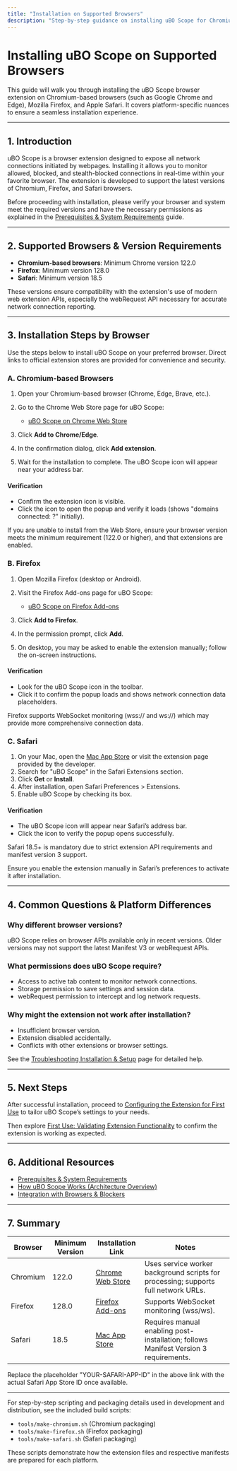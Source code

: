 ```yaml
---
title: "Installation on Supported Browsers"
description: "Step-by-step guidance on installing uBO Scope for Chromium, Firefox, and Safari, including direct links to the appropriate extension stores. Highlights platform differences and addresses common user questions about the installation process."
---
```


# Installing uBO Scope on Supported Browsers

This guide will walk you through installing the uBO Scope browser extension on Chromium-based browsers (such as Google Chrome and Edge), Mozilla Firefox, and Apple Safari. It covers platform-specific nuances to ensure a seamless installation experience.

---

## 1. Introduction

uBO Scope is a browser extension designed to expose all network connections initiated by webpages. Installing it allows you to monitor allowed, blocked, and stealth-blocked connections in real-time within your favorite browser. The extension is developed to support the latest versions of Chromium, Firefox, and Safari browsers.

Before proceeding with installation, please verify your browser and system meet the required versions and have the necessary permissions as explained in the [Prerequisites & System Requirements](/getting-started/foundation-setup/prerequisites-system-requirements) guide.

---

## 2. Supported Browsers & Version Requirements

- **Chromium-based browsers**: Minimum Chrome version 122.0
- **Firefox**: Minimum version 128.0
- **Safari**: Minimum version 18.5

These versions ensure compatibility with the extension's use of modern web extension APIs, especially the webRequest API necessary for accurate network connection reporting.

---

## 3. Installation Steps by Browser

Use the steps below to install uBO Scope on your preferred browser. Direct links to official extension stores are provided for convenience and security.

### A. Chromium-based Browsers

1. Open your Chromium-based browser (Chrome, Edge, Brave, etc.).
2. Go to the Chrome Web Store page for uBO Scope:

   - [uBO Scope on Chrome Web Store](https://chrome.google.com/webstore/detail/ublock-origin-scope)

3. Click **Add to Chrome/Edge**.
4. In the confirmation dialog, click **Add extension**.
5. Wait for the installation to complete. The uBO Scope icon will appear near your address bar.

#### Verification
- Confirm the extension icon is visible.
- Click the icon to open the popup and verify it loads (shows "domains connected: ?" initially).

<Note>
If you are unable to install from the Web Store, ensure your browser version meets the minimum requirement (122.0 or higher), and that extensions are enabled.
</Note>

### B. Firefox

1. Open Mozilla Firefox (desktop or Android).
2. Visit the Firefox Add-ons page for uBO Scope:

   - [uBO Scope on Firefox Add-ons](https://addons.mozilla.org/en-US/firefox/addon/ublock-origin-scope/)

3. Click **Add to Firefox**.
4. In the permission prompt, click **Add**.
5. On desktop, you may be asked to enable the extension manually; follow the on-screen instructions.

#### Verification
- Look for the uBO Scope icon in the toolbar.
- Click it to confirm the popup loads and shows network connection data placeholders.

<Tip>
Firefox supports WebSocket monitoring (wss:// and ws://) which may provide more comprehensive connection data.
</Tip>

### C. Safari

1. On your Mac, open the [Mac App Store](https://apps.apple.com/app/ublock-origin-scope/idYOUR-SAFARI-APP-ID) or visit the extension page provided by the developer.
2. Search for "uBO Scope" in the Safari Extensions section.
3. Click **Get** or **Install**.
4. After installation, open Safari Preferences > Extensions.
5. Enable uBO Scope by checking its box.

#### Verification
- The uBO Scope icon will appear near Safari’s address bar.
- Click the icon to verify the popup opens successfully.

<Warning>
Safari 18.5+ is mandatory due to strict extension API requirements and manifest version 3 support.

Ensure you enable the extension manually in Safari’s preferences to activate it after installation.
</Warning>

---

## 4. Common Questions & Platform Differences

### Why different browser versions?
uBO Scope relies on browser APIs available only in recent versions. Older versions may not support the latest Manifest V3 or webRequest APIs.

### What permissions does uBO Scope require?
- Access to active tab content to monitor network connections.
- Storage permission to save settings and session data.
- webRequest permission to intercept and log network requests.

### Why might the extension not work after installation?
- Insufficient browser version.
- Extension disabled accidentally.
- Conflicts with other extensions or browser settings.

See the [Troubleshooting Installation & Setup](/getting-started/first-run-success/troubleshooting-setup-issues) page for detailed help.

---

## 5. Next Steps

After successful installation, proceed to [Configuring the Extension for First Use](/getting-started/foundation-setup/initial-configuration) to tailor uBO Scope’s settings to your needs.

Then explore [First Use: Validating Extension Functionality](/getting-started/first-run-success/first-run-verification) to confirm the extension is working as expected.

---

## 6. Additional Resources

- [Prerequisites & System Requirements](/getting-started/foundation-setup/prerequisites-system-requirements)
- [How uBO Scope Works (Architecture Overview)](/overview/architecture-concepts/system-architecture)
- [Integration with Browsers & Blockers](/overview/architecture-concepts/integration-browser-blockers)

---

## 7. Summary

| Browser         | Minimum Version | Installation Link                                                                                   | Notes                                                                                     |
|-----------------|-----------------|-------------------------------------------------------------------------------------------------|-------------------------------------------------------------------------------------------|
| Chromium        | 122.0           | [Chrome Web Store](https://chrome.google.com/webstore/detail/ublock-origin-scope)                 | Uses service worker background scripts for processing; supports full network URLs.       |
| Firefox         | 128.0           | [Firefox Add-ons](https://addons.mozilla.org/en-US/firefox/addon/ublock-origin-scope/)            | Supports WebSocket monitoring (wss/ws).                                                   |
| Safari          | 18.5            | [Mac App Store](https://apps.apple.com/app/ublock-origin-scope/idYOUR-SAFARI-APP-ID)              | Requires manual enabling post-installation; follows Manifest Version 3 requirements.      |

<Note>
Replace the placeholder "YOUR-SAFARI-APP-ID" in the above link with the actual Safari App Store ID once available.
</Note>

---

For step-by-step scripting and packaging details used in development and distribution, see the included build scripts:

- `tools/make-chromium.sh` (Chromium packaging)
- `tools/make-firefox.sh` (Firefox packaging)
- `tools/make-safari.sh` (Safari packaging)

These scripts demonstrate how the extension files and respective manifests are prepared for each platform.
